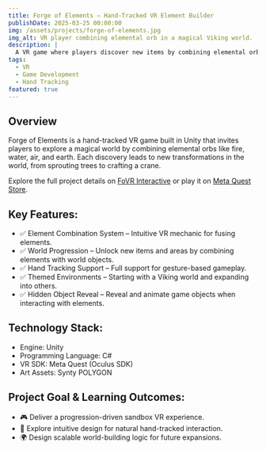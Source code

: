 ```yaml
---
title: Forge of Elements – Hand-Tracked VR Element Builder
publishDate: 2025-03-25 00:00:00
img: /assets/projects/forge-of-elements.jpg
img_alt: VR player combining elemental orb in a magical Viking world.
description: |
  A VR game where players discover new items by combining elemental orbs to build worlds. Includes crafting, environmental transformation, and themed levels.
tags:
  - VR
  - Game Development
  - Hand Tracking
featured: true
---
```


## Overview

Forge of Elements is a hand-tracked VR game built in Unity that invites players to explore a magical world by combining elemental orbs like fire, water, air, and earth. Each discovery leads to new transformations in the world, from sprouting trees to crafting a crane.

<YouTube id="-XlfifLQECY" />

Explore the full project details on [FoVR Interactive](https://fovrinteractive.net/projects/forge-of-elements/) or play it on [Meta Quest Store](https://www.meta.com/experiences/7956388831140201/).

## Key Features:
- ✅ Element Combination System – Intuitive VR mechanic for fusing elements.
- ✅ World Progression – Unlock new items and areas by combining elements with world objects.
- ✅ Hand Tracking Support – Full support for gesture-based gameplay.
- ✅ Themed Environments – Starting with a Viking world and expanding into others.
- ✅ Hidden Object Reveal – Reveal and animate game objects when interacting with elements.

## Technology Stack:
- Engine: Unity
- Programming Language: C#
- VR SDK: Meta Quest (Oculus SDK)
- Art Assets: Synty POLYGON

## Project Goal & Learning Outcomes:
- 🎮 Deliver a progression-driven sandbox VR experience.
- 🧠 Explore intuitive design for natural hand-tracked interaction.
- 🌍 Design scalable world-building logic for future expansions.